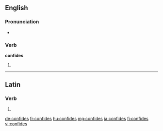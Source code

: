 ==English==

===Pronunciation===
* {{rhymes|aɪdz|lang=en}}

===Verb===
'''confides'''

# {{en-third-person singular of|confide}}

----

==Latin==

===Verb===
{{la-verb-form|cōnfīdēs}}

# {{conjugation of|cōnfīdō||2|s|fut|act|ind|lang=la}}

[[de:confides]]
[[fr:confides]]
[[hu:confides]]
[[mg:confides]]
[[ja:confides]]
[[fi:confides]]
[[vi:confides]]